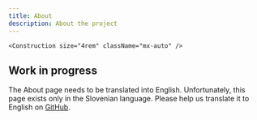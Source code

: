 ```yaml
---
title: About
description: About the project
---
```




    <Construction size="4rem" className="mx-auto" />

## Work in progress

The About page needs to be translated into English. Unfortunately, this page exists only in the  <Link href="/sl/o-projektu">Slovenian</Link> language.
Please help us translate it to English on  [GitHub](https://github.com/sledilnik/zdravniki/blob/master/src/content/en/about.md).
